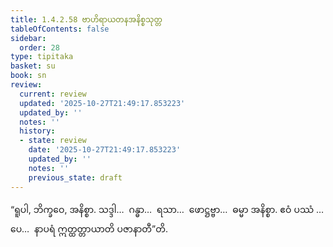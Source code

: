 ```yaml
---
title: 1.4.2.58 ဗာဟိရာယတနအနိစ္စသုတ္တ
tableOfContents: false
sidebar:
  order: 28
type: tipitaka
basket: su
book: sn
review:
  current: review
  updated: '2025-10-27T21:49:17.853223'
  updated_by: ''
  notes: ''
  history:
  - state: review
    date: '2025-10-27T21:49:17.853223'
    updated_by: ''
    notes: ''
    previous_state: draft
---
```



<ReviewStatus review={frontmatter.review} showDetails={true} />

<HypothesisAnnotation frontmatter={frontmatter} />

<DynamicBreadcrumb />

<Division number="225" book="sn" e="ch" v="18" p="312">

<Paragraph number="917" book="sn">
“ရူပါ, ဘိက္ခဝေ, အနိစ္စာ. သဒ္ဒါ…  ဂန္ဓာ…  ရသာ…  ဖောဋ္ဌဗ္ဗာ…  ဓမ္မာ အနိစ္စာ. ဧဝံ ပဿံ …ပေ…  နာပရံ ဣတ္ထတ္တာယာတိ ပဇာနာတီ”တိ.
</Paragraph>
</Division>